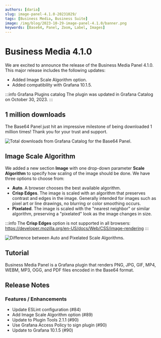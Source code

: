 ```yaml
---
authors: [daria]
slug: image-panel-4.1.0-20231029/
tags: [Business Media, Business Suite]
image: /img/blog/2023-10-29-image-panel-4.1.0/banner.png
keywords: [Base64, Panel, Zoom, Label, Images]
---
```



# Business Media 4.1.0

We are excited to announce the release of the Business Media Panel 4.1.0. This major release includes the following updates:

- Added Image Scale Algorithm option.
- Added compatibility with Grafana 10.1.5.

:::info Grafana Plugins catalog
The plugin was updated in Grafana Catalog on October 30, 2023.
:::

## 1 million downloads

The Base64 Panel just hit an impressive milestone of being downloaded 1 million times! Thank you for your trust and support.

<Image
  title="Total downloads from Grafana Catalog for the Base64 Panel."
  src="/img/blog/2023-10-29-image-panel-4.1.0/downloads.png"
/>

## Image Scale Algorithm

We added a new section **Image** with one drop-down parameter **Scale Algorithm** to specify how scaling of the image should be done. We have three options to choose from:

- **Auto**. A browser chooses the best available algorithm.
- **Crisp Edges**. The image is scaled with an algorithm that preserves contrast and edges in the image. Generally intended for images such as pixel art or line drawings, no blurring or color smoothing occurs.
- **Pixelated**. The image is scaled with the "nearest neighbor" or similar algorithm, preserving a "pixelated" look as the image changes in size.

:::info
The **Crisp Edges** option is not supported in all browsers: https://developer.mozilla.org/en-US/docs/Web/CSS/image-rendering
:::

<Image
  title="Difference between Auto and Pixelated Scale Algorithms."
  src="/img/blog/2023-10-29-image-panel-4.1.0/auto-pix.png"
/>

<GettingStarted />

## Tutorial

Business Media Panel is a Grafana plugin that renders PNG, JPG, GIF, MP4, WEBM, MP3, OGG, and PDF files encoded in the Base64 format.

<Youtube
  id="hLMtsCWPOg8"
  title="Display images and PDF on Grafana using Business Media panel."
/>

## Release Notes

### Features / Enhancements

- Update ESLint configuration (#84)
- Add Image Scale Algorithm option (#89)
- Update to Plugin Tools 2.1.1 (#90)
- Use Grafana Access Policy to sign plugin (#90)
- Update to Grafana 10.1.5 (#90)

<Feedback />

